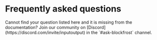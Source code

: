 
# Frequently asked questions

<Callout>
  Cannot find your question listed here and it is missing from the
  documentation? 
  Join our community on [Discord](https://discord.com/invite/inputoutput) in the `#ask-blockfrost` channel.
</Callout>
